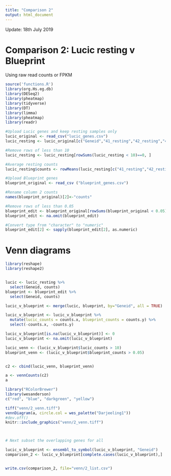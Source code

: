 ---
title: "Comparison 2"
output: html_document
---


Update: 18th July 2019

# Comparison 2: Lucic resting v Blueprint
Using raw read counts or FPKM

```{r, include=FALSE}
source('functions.R')
library(org.Hs.eg.db)
library(DESeq2)
library(pheatmap)
library(tidyverse)
library(DT)
library(limma)
library(pheatmap)
library(readr)
```

```{r lucic}

#Upload Lucic genes and keep resting samples only
lucic_original <- read_csv("lucic_genes.csv")
lucic_resting <- lucic_original[c("Geneid","41_resting","42_resting","44_resting")]

#Remove rows of less than 10
lucic_resting <- lucic_resting[rowSums(lucic_resting < 10)==0, ]

#Average resting counts 
lucic_resting$counts <- rowMeans(lucic_resting[c("41_resting","42_resting","44_resting")])

```

```{r blueprint}
#Upload Blueprint genes
blueprint_original <- read_csv ("blueprint_genes.csv")

#Rename column 2 counts
names(blueprint_original)[2]<-"counts"

#Remove rows of less than 0.05
blueprint_edit <- blueprint_original[rowSums(blueprint_original < 0.05)==0, ]
blueprint_edit <- na.omit(blueprint_edit)

#Convert type from "character" to "numeric"
blueprint_edit[2] <- sapply(blueprint_edit[2], as.numeric)


```

# Venn diagrams
 
```{r venn down}
library(reshape)
library(reshape2)


lucic <- lucic_resting %>% 
  select(Geneid, counts)
blueprint <- blueprint_edit %>% 
  select(Geneid, counts)

lucic_v_blueprint <- merge(lucic, blueprint, by="Geneid", all = TRUE)

lucic_v_blueprint <- lucic_v_blueprint %>% 
  mutate(lucic_counts = counts.x, blueprint_counts = counts.y) %>% 
  select(-counts.x, -counts.y)

lucic_v_blueprint[is.na(lucic_v_blueprint)] <- 0
lucic_v_blueprint <- na.omit(lucic_v_blueprint)

lucic_venn <- (lucic_v_blueprint$lucic_counts > 10)
blueprint_venn <- (lucic_v_blueprint$blueprint_counts > 0.05)


c2 <- cbind(lucic_venn, blueprint_venn)

a <- vennCounts(c2)
a

library("RColorBrewer")
library(wesanderson)
c("red", "blue", "darkgreen", "yellow")

tiff("venn/2_venn.tiff")
vennDiagram(a, circle.col = wes_palette("Darjeeling1"))
#dev.off()
knitr::include_graphics("venn/2_venn.tiff")



# Next subset the overlapping genes for all

lucic_v_blueprint <- ensembl_to_symbol(lucic_v_blueprint, "Geneid")
comparison_2 <- lucic_v_blueprint[complete.cases(lucic_v_blueprint),]


write.csv(comparison_2, file="venn/2_list.csv")
```

